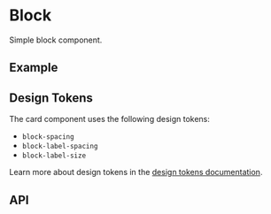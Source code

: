 
<Meta title="Docs/Components/Layout/Block" />

# Block
Simple block component.

## Example
<Canvas withSource="open">
  <Story id="components-layout-block--label" />
</Canvas>

## Design Tokens
The card component uses the following design tokens:

- `block-spacing`
- `block-label-spacing`
- `block-label-size`

Learn more about design tokens in the [design tokens documentation](?path=/story/docs-design-tokens-getting-started--page).

## API
<ArgsTable of={Block} />
